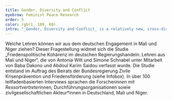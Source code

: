 ```yaml
---
title: Gender, Diversity and Conflict
eyebrow: Feminist Peace Research
order: 5
color: rgb(1, 109, 60)
intro: "_Gender, Diversity and Conflict_ is a relatively new, cross-disciplinary area of inquiry in PRIF's research programme. Several projects in this area were completed in 2023, including a series of blog posts... (full translation to follow)"
---
```


Welche Lehren können wir aus dem deutschen Engagement in Mali und Niger ziehen? Dieser Fragestellung widmet sich die Studie „Friedenspolitische Kohärenz im deutschen Regierungshandeln: Lehren aus Mali und Niger“, die von Antonia Witt und Simone Schnabel unter Mitarbeit von Baba Dakono und Abdoul Karim Saidou verfasst wurde. Die Studie entstand im Auftrag des Beirats der Bundesregierung Zivile Krisenprävention und Friedensförderung (siehe Infobox). In über 100 leitfadenbasierten Interviews sprachen die Forscher*innen mit Ressortvertreter*innen, Durchführungsorganisationen sowie zivilgesellschaftlichen Akteur*innen in Deutschland, Mali und Niger.
